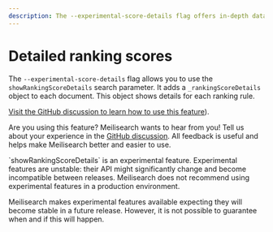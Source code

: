 ```yaml
---
description: The --experimental-score-details flag offers in-depth data about how a query's ranking scores.
---
```


# Detailed ranking scores

The `--experimental-score-details` flag allows you to use the `showRankingScoreDetails` search parameter. It adds a `_rankingScoreDetails` object to each document. This object shows details for each ranking rule.

[Visit the GitHub discussion to learn how to use this feature](https://github.com/meilisearch/product/discussions/674)).

Are you using this feature? Meilisearch wants to hear from you! Tell us about your experience in the [GitHub discussion](https://github.com/meilisearch/product/discussions/674). All feedback is useful and helps make Meilisearch better and easier to use.

<Capsule intent="warning">
`showRankingScoreDetails` is an experimental feature. Experimental features are unstable: their API might significantly change and become incompatible between releases. Meilisearch does not recommend using experimental features in a production environment.

Meilisearch makes experimental features available expecting they will become stable in a future release. However, it is not possible to guarantee when and if this will happen.
</Capsule>
